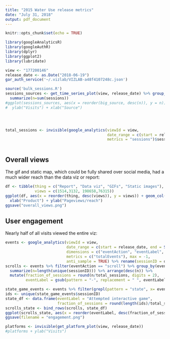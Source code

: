 ```yaml
---
title: "2015 Water Use release metrics"
date: "July 31, 2018"
output: pdf_document
---
```

```r
knitr::opts_chunk$set(echo = TRUE)

library(googleAnalyticsR)
library(googleAuthR)
library(dplyr)
library(ggplot2)
library(lubridate)
```

```r
view <- "177200146"
release_date <- as.Date("2018-06-19")
gar_auth_service('~/.vizlab/VIZLAB-a48f4107248c.json')

source('bulk_sessions.R')
sessions_sources <- get_time_series_plot(view, release_date) %>% group_by(big_source) %>% 
  summarize(n=sum(sessions))
#ggplot(sessions_sources, aes(x = reorder(big_source, desc(n)), y = n)) + geom_col() +
#  ylab("Visits") + xlab("Source")




total_sessions <- invisible(google_analytics(viewId = view, 
                                             date_range = c(start = release_date, end = Sys.Date()),
                                             metrics = "sessions")$sessions)



```

## Overall views
The gif and static map, which could be fully shared over social media, had a much wider reach than the data viz or report:

```r
df <- tibble(thing = c("Report", "Data viz", "GIFs", "Static images"),
             views = c(1514,3132, 198658,76315))
ggplot(df, aes(x = reorder(thing, desc(views)), y = views)) + geom_col() +
  xlab("Product") + ylab("Pageviews/reach")
ggsave("overall_views.png")
```


## User engagement
Nearly half of all visits viewed the entire viz:

```r
events <- google_analytics(viewId = view, 
                           date_range = c(start = release_date, end = Sys.Date()),
                           dimensions = c("eventAction", "eventLabel", "dimension2"),
                           metrics = c("totalEvents"), max = -1, 
                           anti_sample = TRUE) %>% rename(sessionID = dimension2)
scrolls <- events %>% filter(eventAction == "scroll") %>% group_by(eventLabel) %>% 
  summarize(n=length(unique(sessionID))) %>% arrange(desc(n)) %>% 
  mutate(fraction_of_sessions = round(n/total_sessions, digits = 2),
         eventLabel = gsub(pattern = "-", replacement = " ", eventLabel)) 

state_game_events <- events %>% filter(grepl(pattern = "state", x= eventAction)) 
ids <- unique(state_game_events$sessionID)
state_df <- data.frame(eventLabel = "Attempted interactive game",
                       fraction_of_sessions = round(length(ids)/total_sessions, digits = 2))
scrolls_state <- bind_rows(scrolls, state_df)
ggplot(scrolls_state, aes(x = reorder(eventLabel, desc(fraction_of_sessions)), y = fraction_of_sessions*100)) + geom_col() + theme(axis.text.x = element_text(angle = 45, hjust=1)) + xlab("Scroll points reached") + ylab("Percent of visits") 
ggsave(filename = "engagement.png")
```







```r

platforms <- invisible(get_platform_plot(view, release_date))
#platforms + ylab("Visits")
```

